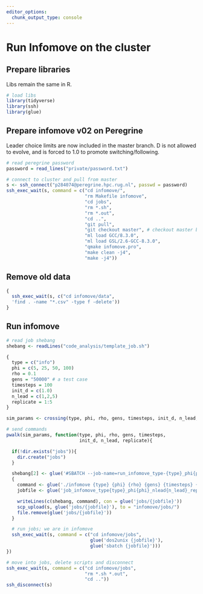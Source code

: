 ```yaml
---
editor_options:
  chunk_output_type: console
---
```


# Run Infomove on the cluster

## Prepare libraries

Libs remain the same in R.

```r
# load libs
library(tidyverse)
library(ssh)
library(glue)
```

## Prepare infomove v02 on Peregrine

Leader choice limits are now included in the master branch.
D is not allowed to evolve, and is forced to 1.0 to promote switching/following.

```r
# read peregrine password
password = read_lines("private/password.txt")

# connect to cluster and pull from master
s <- ssh_connect("p284074@peregrine.hpc.rug.nl", passwd = password)
ssh_exec_wait(s, command = c("cd infomove/",
                             "rm Makefile infomove",
                             "cd jobs",
                             "rm *.sh",
                             "rm *.out",
                             "cd ..",
                             "git pull",
                             "git checkout master", # checkout master branch
                             "ml load GCC/8.3.0",
                             "ml load GSL/2.6-GCC-8.3.0",
                             "qmake infomove.pro",
                             "make clean -j4",
                             "make -j4"))
```

## Remove old data

```r
{
  ssh_exec_wait(s, c("cd infomove/data",
  'find . -name "*.csv" -type f -delete'))
}
```

## Run infomove

```r
# read job shebang
shebang <- readLines("code_analysis/template_job.sh")

{
  type = c("info")
  phi = c(5, 25, 50, 100)
  rho = 0.1
  gens = "50000" # a test case
  timesteps = 100
  init_d = c(1.0)
  n_lead = c(1,2,5)
  replicate = 1:5
}

sim_params <- crossing(type, phi, rho, gens, timesteps, init_d, n_lead, replicate)

# send commands
pwalk(sim_params, function(type, phi, rho, gens, timesteps,
                           init_d, n_lead, replicate){

  if(!dir.exists("jobs")){
    dir.create("jobs")
  }

  shebang[2] <- glue('#SBATCH --job-name=run_infomove_type-{type}_phi{phi}_nlead{n_lead}_rep{replicate}')
  {
    command <- glue('./infomove {type} {phi} {rho} {gens} {timesteps} {init_d} {n_lead} {replicate}')
    jobfile <- glue('job_infomove_type{type}_phi{phi}_nlead{n_lead}_rep{replicate}.sh')

    writeLines(c(shebang, command), con = glue('jobs/{jobfile}'))
    scp_upload(s, glue('jobs/{jobfile}'), to = "infomove/jobs/")
    file.remove(glue('jobs/{jobfile}'))
  }

  # run jobs; we are in infomove
  ssh_exec_wait(s, command = c("cd infomove/jobs",
                               glue('dos2unix {jobfile}'),
                               glue('sbatch {jobfile}')))
})
```

```r
# move into jobs, delete scripts and disconnect
ssh_exec_wait(s, command = c("cd infomove/jobs",
                             "rm *.sh *.out",
                             "cd .."))
ssh_disconnect(s)
```
